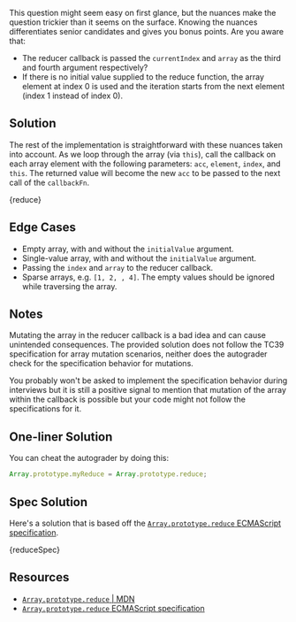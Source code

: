 

This question might seem easy on first glance, but the nuances make the question trickier than it seems on the surface. Knowing the nuances differentiates senior candidates and gives you bonus points. Are you aware that:

- The reducer callback is passed the `currentIndex` and `array` as the third and fourth argument respectively?
- If there is no initial value supplied to the reduce function, the array element at index 0 is used and the iteration starts from the next element (index 1 instead of index 0).

## Solution

The rest of the implementation is straightforward with these nuances taken into account. As we loop through the array (via `this`), call the callback on each array element with the following parameters: `acc`, `element`, `index`, and `this`. The returned value will become the new `acc` to be passed to the next call of the `callbackFn`.

<MDXCodeBlock>{reduce}</MDXCodeBlock>

## Edge Cases

- Empty array, with and without the `initialValue` argument.
- Single-value array, with and without the `initialValue` argument.
- Passing the `index` and `array` to the reducer callback.
- Sparse arrays, e.g. `[1, 2, , 4]`. The empty values should be ignored while traversing the array.

## Notes

Mutating the array in the reducer callback is a bad idea and can cause unintended consequences. The provided solution does not follow the TC39 specification for array mutation scenarios, neither does the autograder check for the specification behavior for mutations.

You probably won't be asked to implement the specification behavior during interviews but it is still a positive signal to mention that mutation of the array within the callback is possible but your code might not follow the specifications for it.

## One-liner Solution

You can cheat the autograder by doing this:

```js
Array.prototype.myReduce = Array.prototype.reduce;
```

## Spec Solution

Here's a solution that is based off the [`Array.prototype.reduce` ECMAScript specification](https://tc39.es/ecma262/multipage/indexed-collections.html#sec-array.prototype.reduce).

<MDXCodeBlock>{reduceSpec}</MDXCodeBlock>

## Resources

- [`Array.prototype.reduce` | MDN](https://developer.mozilla.org/en-US/docs/Web/JavaScript/Reference/Global_Objects/Array/reduce)
- [`Array.prototype.reduce` ECMAScript specification](https://tc39.es/ecma262/multipage/indexed-collections.html#sec-array.prototype.reduce)

